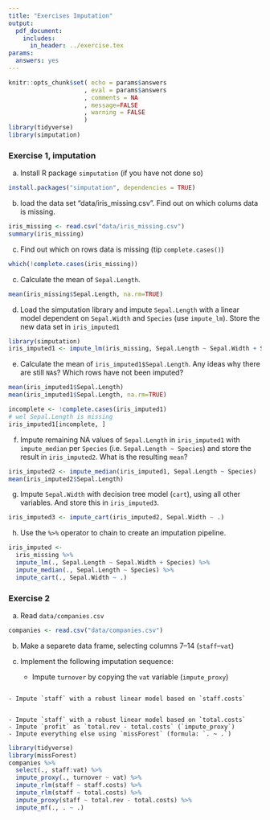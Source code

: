 ```yaml
---
title: "Exercises Imputation"
output: 
  pdf_document:
    includes:
      in_header: ../exercise.tex
params:
  answers: yes
---
```


```r
knitr::opts_chunk$set( echo = params$answers
                     , eval = params$answers
                     , comments = NA
                     , message=FALSE
                     , warning = FALSE
                     )
library(tidyverse)
library(simputation)
```


### Exercise 1, imputation

a) Install R package `simputation` (if you have not done so)

```r
install.packages("simputation", dependencies = TRUE)
```

b) load the data set "data/iris_missing.csv". 
Find out on which colums data is missing. 

```r
iris_missing <- read.csv("data/iris_missing.csv")
summary(iris_missing)
```

c) Find out which on rows data is missing (tip `complete.cases()`)

```r
which(!complete.cases(iris_missing))
```


c) Calculate the mean of `Sepal.Length`.

```r
mean(iris_missing$Sepal.Length, na.rm=TRUE)
```


d) Load the simputation library and impute `Sepal.Length` with a linear model dependent
on `Sepal.Width` and `Species` (use `impute_lm`). Store the new data set in 
`iris_imputed1`

```r
library(simputation)
iris_imputed1 <- impute_lm(iris_missing, Sepal.Length ~ Sepal.Width + Species)
```


e) Calculate the mean of `iris_imputed1$Sepal.Length`. Any ideas why there are still `NA`s? Which rows have not been imputed?

```r
mean(iris_imputed1$Sepal.Length)
mean(iris_imputed1$Sepal.Length, na.rm=TRUE)

incomplete <- !complete.cases(iris_imputed1)
# wel Sepal.Length is missing
iris_imputed1[incomplete, ]
```


f) Impute remaining NA values of  `Sepal.Length` in `iris_imputed1` with `impute_median` per `Species` (i.e. `Sepal.Length ~ Species`) and store the result in `iris_imputed2`. 
What is the resulting `mean`?

```r
iris_imputed2 <- impute_median(iris_imputed1, Sepal.Length ~ Species)
mean(iris_imputed2$Sepal.Length)
```


g) Impute `Sepal.Width` with decision tree model (`cart`), using all other variables.
And store this in `iris_imputed3`.

```r
iris_imputed3 <- impute_cart(iris_imputed2, Sepal.Width ~ .)
```


h) Use the `%>%` operator to chain to create an imputation pipeline.

```r
iris_imputed <- 
  iris_missing %>% 
  impute_lm(., Sepal.Length ~ Sepal.Width + Species) %>% 
  impute_median(., Sepal.Length ~ Species) %>% 
  impute_cart(., Sepal.Width ~ .)
```


### Exercise 2

a) Read `data/companies.csv`

```r
companies <- read.csv("data/companies.csv")
```


b) Make a separete data frame, selecting columns 7--14 (`staff`--`vat`)

c) Implement the following imputation sequence:
    - Impute `turnover` by copying the `vat` variable (`impute_proxy`)
    
```r
```
    
    - Impute `staff` with a robust linear model based on `staff.costs`
    
```r

```
  
    - Impute `staff` with a robust linear model based on `total.costs`
    - Impute `profit` as `total.rev - total.costs` (`impute_proxy`)
    - Impute everything else using `missForest` (formula: `. ~ .`)
```r
library(tidyverse)
library(missForest)
companies %>% 
  select(., staff:vat) %>% 
  impute_proxy(., turnover ~ vat) %>% 
  impute_rlm(staff ~ staff.costs) %>% 
  impute_rlm(staff ~ total.costs) %>% 
  impute_proxy(staff ~ total.rev - total.costs) %>% 
  impute_mf(., . ~ .)
```
